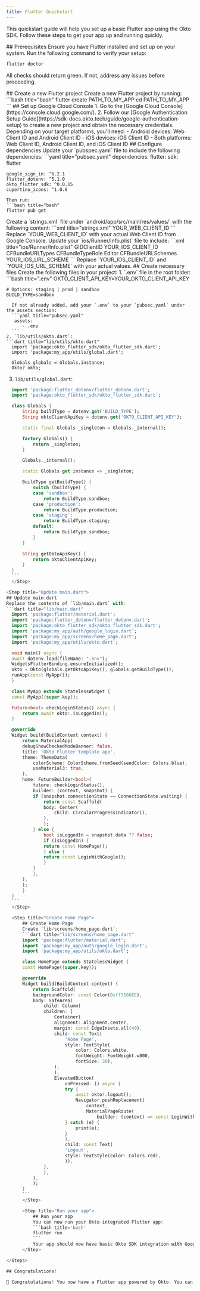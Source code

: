 ```yaml
---
title: Flutter Quickstart
---
```




This quickstart guide will help you set up a basic Flutter app using the Okto SDK. Follow these steps to get your app up and running quickly.

<Steps>

<Step title="Prerequisites">
  ## Prerequisites
  Ensure you have Flutter installed and set up on your system. Run the following command to verify your setup:
  
  ```bash title="bash"
  flutter doctor
  ```
  All checks should return green. If not, address any issues before proceeding.
</Step>

<Step title="Create a new Flutter project">
  ## Create a new Flutter project
  Create a new Flutter project by running:
  ```bash title="bash"
  flutter create PATH_TO_MY_APP
  cd PATH_TO_MY_APP
  ```
</Step>

<Step>
  ## Set up Google Cloud Console
  1. Go to the [Google Cloud Console](https://console.cloud.google.com/).
  2. Follow our [Google Authentication Setup Guide](https://sdk-docs.okto.tech/guide/google-authentication-setup) to create a new project and obtain the necessary credentials.
  <Callout type="info" title="Required Client IDs">
    Depending on your target platforms, you'll need:
    - Android devices: Web Client ID and Android Client ID
    - iOS devices: iOS Client ID
    - Both platforms: Web Client ID, Android Client ID, and iOS Client ID
  </Callout>
</Step>

<Step title="Configure dependencies">
  ## Configure dependencies
  Update your `pubspec.yaml` file to include the following dependencies:
  ```yaml title="pubsec.yaml"
  dependencies:  
  	flutter:    
		sdk: flutter  

	google_sign_in: ^6.2.1  
	flutter_dotenv: ^5.1.0  
	okto_flutter_sdk: ^0.0.15  
	cupertino_icons: ^1.0.6
  ```
  Then run: 
  ```bash title="bash"
  flutter pub get
  ```
</Step>

<Step title="Setup OAuth">
	<Tabs items={['Android', 'iOS']}>
		<Tab value='Android'>
			Create a `strings.xml` file under `android/app/src/main/res/values/` with the following content:
			```xml title="strings.xml"
			<?xml version="1.0" encoding="utf-8"?>
			<resources>
				<string name="default_web_client_id">YOUR_WEB_CLIENT_ID</string>
			</resources>
			```
			Replace `YOUR_WEB_CLIENT_ID` with your actual Web Client ID from Google Console.
		</Tab>
		<Tab value='iOS'>
			Update your `ios/Runner/Info.plist` file to include:
			```xml title="ios/Runner/Info.plist"
			<key>GIDClientID</key>
			<string>YOUR_IOS_CLIENT_ID</string>
			<key>CFBundleURLTypes</key>
			<array>
				<dict>
				<key>CFBundleTypeRole</key>
				<string>Editor</string>
				<key>CFBundleURLSchemes</key>
				<array>
					<string>YOUR_IOS_URL_SCHEME</string>
				</array>
				</dict>
			</array>
			```
			Replace `YOUR_IOS_CLIENT_ID` and `YOUR_IOS_URL_SCHEME` with your actual values.
		</Tab>
	</Tabs>
</Step>

<Step title="Create necessary files">
  ## Create necessary files
  Create the following files in your project:
  1. `.env` file in the root folder:
  ```bash title=".env"
	OKTO_CLIENT_API_KEY=YOUR_OKTO_CLIENT_API_KEY

	# Options: staging | prod | sandbox
	BUILD_TYPE=sandbox
  ```
	If not already added, add your `.env` to your `pubsec.yaml` under the assets section:
	```yaml title="pubsec.yaml"
	 assets:
    	- .env
	```
  2. `lib/utils/okto.dart`:
  ```dart title="lib/utils/okto.dart"
	import 'package:okto_flutter_sdk/okto_flutter_sdk.dart';
	import 'package:my_app/utils/global.dart';

	Globals globals = Globals.instance;
	Okto? okto;
  ```
  3. `lib/utils/global.dart`:
  ```dart title="lib/utils/global.dart"
	import 'package:flutter_dotenv/flutter_dotenv.dart';
	import 'package:okto_flutter_sdk/okto_flutter_sdk.dart';

	class Globals {
		String buildType = dotenv.get('BUILD_TYPE');
		String oktoClientApiKey = dotenv.get('OKTO_CLIENT_API_KEY');

		static final Globals _singleton = Globals._internal();

		factory Globals() {
			return _singleton;
		}

		Globals._internal();

		static Globals get instance => _singleton;

		BuildType getBuildType() {
			switch (buildType) {
			case 'sandbox':
				return BuildType.sandbox;
			case 'production':
				return BuildType.production;
			case 'staging':
				return BuildType.staging;
			default:
				return BuildType.sandbox;
			}
		}

		String getOktoApiKey() {
			return oktoClientApiKey;
		}
	}
	```
	</Step>

<Step title="Update main.dart">
  ## Update main.dart
  Replace the contents of `lib/main.dart` with:
  ```dart title="lib/main.dart"
	import 'package:flutter/material.dart';
	import 'package:flutter_dotenv/flutter_dotenv.dart';
	import 'package:okto_flutter_sdk/okto_flutter_sdk.dart';
	import 'package:my_app/auth/google_login.dart';
	import 'package:my_app/screens/home_page.dart';
	import 'package:my_app/utils/okto.dart';

	void main() async {
	await dotenv.load(fileName: ".env");
	WidgetsFlutterBinding.ensureInitialized();
	okto = Okto(globals.getOktoApiKey(), globals.getBuildType());
	runApp(const MyApp());
	}

	class MyApp extends StatelessWidget {
	const MyApp({super.key});

	Future<bool> checkLoginStatus() async {
		return await okto!.isLoggedIn();
	}

	@override
	Widget build(BuildContext context) {
		return MaterialApp(
		debugShowCheckedModeBanner: false,
		title: 'Okto Flutter template app',
		theme: ThemeData(
			colorScheme: ColorScheme.fromSeed(seedColor: Colors.blue),
			useMaterial3: true,
		),
		home: FutureBuilder<bool>(
			future: checkLoginStatus(),
			builder: (context, snapshot) {
			if (snapshot.connectionState == ConnectionState.waiting) {
				return const Scaffold(
				body: Center(
					child: CircularProgressIndicator(),
				),
				);
			} else {
				bool isLoggedIn = snapshot.data ?? false;
				if (isLoggedIn) {
				return const HomePage();
				} else {
				return const LoginWithGoogle();
				}
			}
			},
		),
		);
		}
	}
	```
	</Step>

	<Step title="Create Home Page">
		## Create Home Page
  		Create `lib/screens/home_page.dart`:
		```dart title="lib/screens/home_page.dart"
		import 'package:flutter/material.dart';
		import 'package:my_app/auth/google_login.dart';
		import 'package:my_app/utils/okto.dart';

		class HomePage extends StatelessWidget {
		const HomePage({super.key});

		@override
		Widget build(BuildContext context) {
			return Scaffold(
			backgroundColor: const Color(0xff5166EE),
			body: SafeArea(
				child: Column(
				children: [
					Container(
					alignment: Alignment.center,
					margin: const EdgeInsets.all(40),
					child: const Text(
						'Home Page',
						style: TextStyle(
							color: Colors.white,
							fontWeight: FontWeight.w800,
							fontSize: 30),
					),
					),
					ElevatedButton(
						onPressed: () async {
						try {
							await okto!.logout();
							Navigator.pushReplacement(
								context,
								MaterialPageRoute(
									builder: (context) => const LoginWithGoogle()));
						} catch (e) {
							print(e);
						}
						},
						child: const Text(
						'Logout',
						style: TextStyle(color: Colors.red),
						)),
				],
				),
			),
			);
		}
		```
		</Step>

		<Step title="Run your app">
		    ## Run your app
			You can now run your Okto-integrated Flutter app:
			```bash title='bash'
			flutter run
			```
			Your app should now have basic Okto SDK integration with Google Sign-In functionality.
		</Step>

</Steps>

## Congratulations!

🎉 Congratulations! You now have a Flutter app powered by Okto. You can focus on your business logic and UI/UX now. You can checkout how to use other features in our [Flutter Template Repo](https://github.com/okto-hq/okto-sdk-flutter-template-app).
